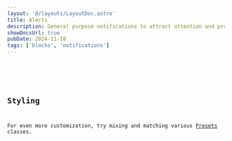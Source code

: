 ```yaml
---
layout: '@/layouts/LayoutDoc.astro'
title: Alerts
description: General purpose notifications to attract attention and provide critical actions.
showDocsUrl: true
pubDate: 2024-11-18
tags: ['blocks', 'notifications']
---
```



<Preview client:visible>
	<Fragment slot="preview">
		<Example />
	</Fragment>
	<Fragment slot="code">
		<Code code={ExampleRaw} lang="astro" />
	</Fragment>
</Preview>

## Styling

For even more customization, try mixing and matching various [Presets](/docs/design/presets) classes.

<Preview client:visible>
	<Fragment slot="preview">
		<ExampleColors />
	</Fragment>
	<Fragment slot="code">
		<Code code={ExampleColorsRaw} lang="astro" />
	</Fragment>
</Preview>

